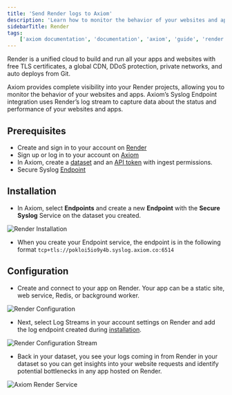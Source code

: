 ```yaml
---
title: 'Send Render logs to Axiom'
description: 'Learn how to monitor the behavior of your websites and apps, and capture data about the status and performance of your websites and apps.'
sidebarTitle: Render
tags:
    ['axiom documentation', 'documentation', 'axiom', 'guide', 'render', 'render logs', 'syslog endpoint', 'render log stream']
---
```


Render is a unified cloud to build and run all your apps and websites with free TLS certificates, a global CDN, DDoS protection, private networks, and auto deploys from Git.

Axiom provides complete visibility into your Render projects, allowing you to monitor the behavior of your websites and apps. Axiom’s Syslog Endpoint integration uses Render’s log stream to capture data about the status and performance of your websites and apps.

## Prerequisites

- Create and sign in to your account on [Render](https://dashboard.render.com/)
- Sign up or log in to your account on [Axiom](https://app.axiom.co/)
- In Axiom, create a [dataset](/docs/reference/datasets) and an [API token](/docs/reference/tokens) with ingest permissions.
- Secure Syslog [Endpoint](/docs/endpoints/introduction)

## Installation

- In Axiom, select **Endpoints** and create a new **Endpoint** with the **Secure Syslog** Service on the dataset you created.

![Render Installation](/doc-assets/shots/render-install.png)

- When you create your Endpoint service, the endpoint is in the following format `tcp+tls://pokloi5io9y4b.syslog.axiom.co:6514`

## Configuration

- Create and connect to your app on Render. Your app can be a static site, web service, Redis, or background worker.

![Render Configuration](/doc-assets/shots/render-configuration-service.png)

- Next, select Log Streams in your account settings on Render and add the log endpoint created during [installation](/docs/send-data/render#installation).

![Render Configuration Stream](/doc-assets/shots/render-log-stream.png)

- Back in your dataset, you see your logs coming in from Render in your dataset so you can get insights into your website requests and identify potential bottlenecks in any app hosted on Render.

![Axiom Render Service](/doc-assets/shots/render-axiom-analytics.png)